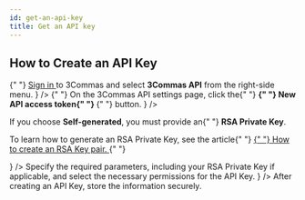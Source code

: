 ```yaml
---
id: get-an-api-key
title: Get an API key
---
```



## How to Create an API Key

<Steps>
  <Step
    title="Sign in to 3Commas."
    description={
      <>
        {" "}
        <a href="https://app.3commas.io/en/auth/login"> Sign in </a> to 3Commas
        and select <strong>3Commas API</strong> from the right-side menu.
      </>
    }
  />
  <Step
    title="Add new API token"
    description={
      <>
        {" "}
        On the 3Commas API settings page, click the{" "}
        <strong>
          {" "}
          <span style={{ color: "#13a8a1" }}>New API access token</span>{" "}
        </strong>{" "}
        button.
      </>
    }
  />
  <Step
    title="Select a method for generating the API Key."
    description={
      <>
        <p>
          If you choose <strong>Self-generated</strong>, you must provide an{" "}
          <strong>RSA Private Key</strong>.
        </p>
        <p>
          To learn how to generate an RSA Private Key, see the article{" "}
          <a href="/general-information/how-to-create-an-rsa-key-pair">
            {" "}
            How to create an RSA Key pair.
          </a>{" "}
        </p>
      </>
    }
  />
  <Step
    title="Complete the required form fields."
    description={
      <>
        Specify the required parameters, including your RSA Private Key if
        applicable, and select the necessary permissions for the API Key.
      </>
    }
  />
  <Step title="Create your API Key." />
</Steps>

<Informer variant="danger">
  After creating an API Key, store the information securely.
</Informer>

